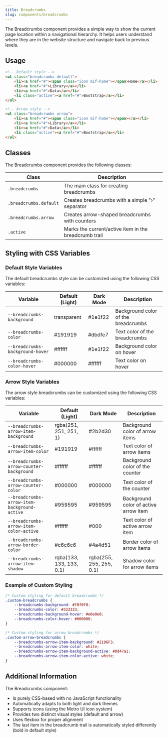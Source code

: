 ```yaml
---
title: Breadcrumbs
slug: components/breadcrumbs
---
```


The Breadcrumbs component provides a simple way to show the current page location within a navigational hierarchy. It helps users understand where they are in the website structure and navigate back to previous levels.

## Usage

```html
<!-- Default style -->
<ul class="breadcrumbs default">
    <li><a href="#"><span class="icon mif-home"></span>Home</a></li>
    <li><a href="#">Library</a></li>
    <li><a href="#">Data</a></li>
    <li class="active"><a href="#">Bootstrap</a></li>
</ul>

<!-- Arrow style -->
<ul class="breadcrumbs arrow">
    <li><a href="#"><span class="icon mif-home"></span></a></li>
    <li><a href="#">Library</a></li>
    <li><a href="#">Data</a></li>
    <li class="active"><a href="#">Bootstrap</a></li>
</ul>
```

## Classes

The Breadcrumbs component provides the following classes:

| Class | Description |
| ----- | ----------- |
| `.breadcrumbs` | The main class for creating breadcrumbs |
| `.breadcrumbs.default` | Creates breadcrumbs with a simple "›" separator |
| `.breadcrumbs.arrow` | Creates arrow-shaped breadcrumbs with counters |
| `.active` | Marks the current/active item in the breadcrumb trail |

## Styling with CSS Variables

### Default Style Variables

The default breadcrumbs style can be customized using the following CSS variables:

| Variable | Default (Light) | Dark Mode | Description |
| -------- | --------------- | --------- | ----------- |
| `--breadcrumbs-background` | transparent | #1e1f22 | Background color of the breadcrumbs |
| `--breadcrumbs-color` | #191919 | #dbdfe7 | Text color of the breadcrumbs |
| `--breadcrumbs-background-hover` | #ffffff | #1e1f22 | Background color on hover |
| `--breadcrumbs-color-hover` | #000000 | #ffffff | Text color on hover |

### Arrow Style Variables

The arrow style breadcrumbs can be customized using the following CSS variables:

| Variable | Default (Light) | Dark Mode | Description |
| -------- | --------------- | --------- | ----------- |
| `--breadcrumbs-arrow-item-background` | rgba(251, 251, 251, 1) | #2b2d30 | Background color of arrow items |
| `--breadcrumbs-arrow-item-color` | #191919 | #ffffff | Text color of arrow items |
| `--breadcrumbs-arrow-counter-background` | #ffffff | #ffffff | Background color of the counter |
| `--breadcrumbs-arrow-counter-color` | #000000 | #000000 | Text color of the counter |
| `--breadcrumbs-arrow-item-background-active` | #959595 | #959595 | Background color of active arrow item |
| `--breadcrumbs-arrow-item-color-active` | #ffffff | #000 | Text color of active arrow item |
| `--breadcrumbs-arrow-border-color` | #c6c6c6 | #4a4d51 | Border color of arrow items |
| `--breadcrumbs-arrow-item-shadow` | rgba(133, 133, 133, 0.1) | rgba(255, 255, 255, 0.1) | Shadow color for arrow items |

### Example of Custom Styling

```css
/* Custom styling for default breadcrumbs */
.custom-breadcrumbs {
    --breadcrumbs-background: #f0f0f0;
    --breadcrumbs-color: #333333;
    --breadcrumbs-background-hover: #e0e0e0;
    --breadcrumbs-color-hover: #000000;
}

/* Custom styling for arrow breadcrumbs */
.custom-arrow-breadcrumbs {
    --breadcrumbs-arrow-item-background: #2196F3;
    --breadcrumbs-arrow-item-color: white;
    --breadcrumbs-arrow-item-background-active: #0d47a1;
    --breadcrumbs-arrow-item-color-active: white;
}
```

## Additional Information

The Breadcrumbs component:
- Is purely CSS-based with no JavaScript functionality
- Automatically adapts to both light and dark themes
- Supports icons (using the Metro UI icon system)
- Provides two distinct visual styles (default and arrow)
- Uses flexbox for proper alignment
- The last item in the breadcrumb trail is automatically styled differently (bold in default style)